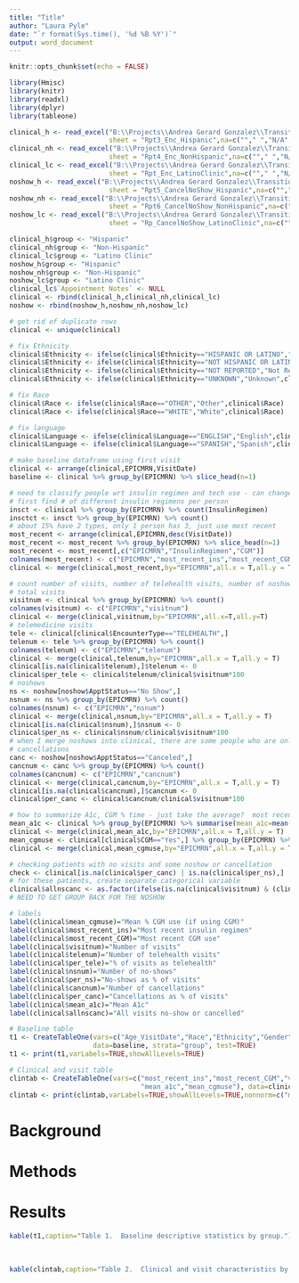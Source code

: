 ```yaml
---
title: "Title"
author: "Laura Pyle"
date: "`r format(Sys.time(), '%d %B %Y')`"
output: word_document
---
```


```r
knitr::opts_chunk$set(echo = FALSE)

library(Hmisc)
library(knitr)
library(readxl)
library(dplyr)
library(tableone)

clinical_h <- read_excel("B:\\Projects\\Andrea Gerard Gonzalez\\Transition to telehealth\\Data_raw\\Telemed Data Cleaup RJJ032321.xlsx", 
                         sheet = "Rpt3_Enc_Hispanic",na=c(""," ","N/A","NULL"))
clinical_nh <- read_excel("B:\\Projects\\Andrea Gerard Gonzalez\\Transition to telehealth\\Data_raw\\Telemed Data Cleaup RJJ032321.xlsx", 
                         sheet = "Rpt4_Enc_NonHispanic",na=c(""," ","N/A","NULL"))
clinical_lc <- read_excel("B:\\Projects\\Andrea Gerard Gonzalez\\Transition to telehealth\\Data_raw\\Telemed Data Cleaup RJJ032321.xlsx", 
                         sheet = "Rpt_Enc_LatinoClinic",na=c(""," ","N/A","NULL"))
noshow_h <- read_excel("B:\\Projects\\Andrea Gerard Gonzalez\\Transition to telehealth\\Data_raw\\Telemed Data Cleaup RJJ032321.xlsx", 
                         sheet = "Rpt5_CancelNoShow_Hispanic",na=c(""," ","N/A","NULL"))
noshow_nh <- read_excel("B:\\Projects\\Andrea Gerard Gonzalez\\Transition to telehealth\\Data_raw\\Telemed Data Cleaup RJJ032321.xlsx", 
                         sheet = "Rpt6_CancelNoShow_NonHispanic",na=c(""," ","N/A","NULL"))
noshow_lc <- read_excel("B:\\Projects\\Andrea Gerard Gonzalez\\Transition to telehealth\\Data_raw\\Telemed Data Cleaup RJJ032321.xlsx", 
                         sheet = "Rp_CancelNoShow_LatinoClinic",na=c(""," ","N/A","NULL"))

clinical_h$group <- "Hispanic"
clinical_nh$group <- "Non-Hispanic"
clinical_lc$group <- "Latino Clinic"
noshow_h$group <- "Hispanic"
noshow_nh$group <- "Non-Hispanic"
noshow_lc$group <- "Latino Clinic"
clinical_lc$`Appointment Notes` <- NULL
clinical <- rbind(clinical_h,clinical_nh,clinical_lc)
noshow <- rbind(noshow_h,noshow_nh,noshow_lc)

# get rid of duplicate rows
clinical <- unique(clinical)

# fix Ethnicity
clinical$Ethnicity <- ifelse(clinical$Ethnicity=="HISPANIC OR LATINO","Hispanic or Latino",clinical$Ethnicity)
clinical$Ethnicity <- ifelse(clinical$Ethnicity=="NOT HISPANIC OR LATINO","Not Hispanic or Latino",clinical$Ethnicity)
clinical$Ethnicity <- ifelse(clinical$Ethnicity=="NOT REPORTED","Not Reported",clinical$Ethnicity)
clinical$Ethnicity <- ifelse(clinical$Ethnicity=="UNKNOWN","Unknown",clinical$Ethnicity)

# fix Race
clinical$Race <- ifelse(clinical$Race=="OTHER","Other",clinical$Race)
clinical$Race <- ifelse(clinical$Race=="WHITE","White",clinical$Race)

# fix language
clinical$Language <- ifelse(clinical$Language=="ENGLISH","English",clinical$Language)
clinical$Language <- ifelse(clinical$Language=="SPANISH","Spanish",clinical$Language)

# make baseline dataframe using first visit 
clinical <- arrange(clinical,EPICMRN,VisitDate)
baseline <- clinical %>% group_by(EPICMRN) %>% slice_head(n=1)

# need to classify people wrt insulin regimen and tech use - can change over time
# first find # of different insulin regimens per person
insct <- clinical %>% group_by(EPICMRN) %>% count(InsulinRegimen)
insctct <- insct %>% group_by(EPICMRN) %>% count()
# about 15% have 2 types, only 1 person has 3, just use most recent
most_recent <- arrange(clinical,EPICMRN,desc(VisitDate))
most_recent <- most_recent %>% group_by(EPICMRN) %>% slice_head(n=1)
most_recent <- most_recent[,c("EPICMRN","InsulinRegimen","CGM")]
colnames(most_recent) <- c("EPICMRN","most_recent_ins","most_recent_CGM")
clinical <- merge(clinical,most_recent,by="EPICMRN",all.x = T,all.y = T)

# count number of visits, number of telehealth visits, number of noshows, number of cancellations
# total visits
visitnum <- clinical %>% group_by(EPICMRN) %>% count()
colnames(visitnum) <- c("EPICMRN","visitnum")
clinical <- merge(clinical,visitnum,by="EPICMRN",all.x=T,all.y=T)
# telemedicine visits
tele <- clinical[clinical$EncounterType=="TELEHEALTH",]
telenum <- tele %>% group_by(EPICMRN) %>% count()
colnames(telenum) <- c("EPICMRN","telenum")
clinical <- merge(clinical,telenum,by="EPICMRN",all.x = T,all.y = T)
clinical[is.na(clinical$telenum),]$telenum <- 0
clinical$per_tele <- clinical$telenum/clinical$visitnum*100
# noshows
ns <- noshow[noshow$ApptStatus=="No Show",]
nsnum <- ns %>% group_by(EPICMRN) %>% count()
colnames(nsnum) <- c("EPICMRN","nsnum")
clinical <- merge(clinical,nsnum,by="EPICMRN",all.x = T,all.y = T)
clinical[is.na(clinical$nsnum),]$nsnum <- 0
clinical$per_ns <- clinical$nsnum/clinical$visitnum*100
# when I merge noshows into clinical, there are some people who are only in noshow and therefore number of visits is 0 and percent noshow is NA
# cancellations
canc <- noshow[noshow$ApptStatus=="Canceled",]
cancnum <- canc %>% group_by(EPICMRN) %>% count()
colnames(cancnum) <- c("EPICMRN","cancnum")
clinical <- merge(clinical,cancnum,by="EPICMRN",all.x = T,all.y = T)
clinical[is.na(clinical$cancnum),]$cancnum <- 0
clinical$per_canc <- clinical$cancnum/clinical$visitnum*100

# how to summarize A1c, CGM % time - just take the average?  most recent?
mean_a1c <- clinical %>% group_by(EPICMRN) %>% summarise(mean_a1c=mean(A1cValue,na.rm=T))
clinical <- merge(clinical,mean_a1c,by="EPICMRN",all.x = T,all.y = T)
mean_cgmuse <- clinical[clinical$CGM=="Yes",] %>% group_by(EPICMRN) %>% summarise(mean_cgmuse=mean(CGMUsePercent,na.rm=T))
clinical <- merge(clinical,mean_cgmuse,by="EPICMRN",all.x = T,all.y = T)

# checking patients with no visits and some noshow or cancellation
check <- clinical[is.na(clinical$per_canc) | is.na(clinical$per_ns),]
# for these patients, create separate categorical variable
clinical$allnscanc <- as.factor(ifelse(is.na(clinical$visitnum) & (clinical$nsnum>0 | clinical$cancnum>0),1,0))
# NEED TO GET GROUP BACK FOR THE NOSHOW 

# labels
label(clinical$mean_cgmuse)="Mean % CGM use (if using CGM)"
label(clinical$most_recent_ins)="Most recent insulin regimen"
label(clinical$most_recent_CGM)="Most recent CGM use"
label(clinical$visitnum)="Number of visits"
label(clinical$telenum)="Number of telehealth visits"
label(clinical$per_tele)="% of visits as telehealth"
label(clinical$nsnum)="Number of no-shows"
label(clinical$per_ns)="No-shows as % of visits"
label(clinical$cancnum)="Number of cancellations"
label(clinical$per_canc)="Cancellations as % of visits"
label(clinical$mean_a1c)="Mean A1c"
label(clinical$allnscanc)="All visits no-show or cancelled"

# Baseline table
t1 <- CreateTableOne(vars=c("Age_VisitDate","Race","Ethnicity","Gender","Language","DiabetesDuration_LastVisitDate"), 
                     data=baseline, strata="group", test=TRUE)
t1 <- print(t1,varLabels=TRUE,showAllLevels=TRUE)

# Clinical and visit table
clintab <- CreateTableOne(vars=c("most_recent_ins","most_recent_CGM","visitnum","telenum","per_tele","nsnum","per_ns","cancnum","per_canc","allnscanc",
                                 "mean_a1c","mean_cgmuse"), data=clinical, strata="group", test=TRUE)
clintab <- print(clintab,varLabels=TRUE,showAllLevels=TRUE,nonnorm=c("mean_a1c","visitnum","telenum","per_tele","nsnum","per_ns","cancnum","per_canc","mean_cgmuse"))

```
# Background

# Methods

# Results


```r
kable(t1,caption="Table 1.  Baseline descriptive statistics by group.")
```

<br>

```r
kable(clintab,caption="Table 2.  Clinical and visit characteristics by group.")
```

<br>

